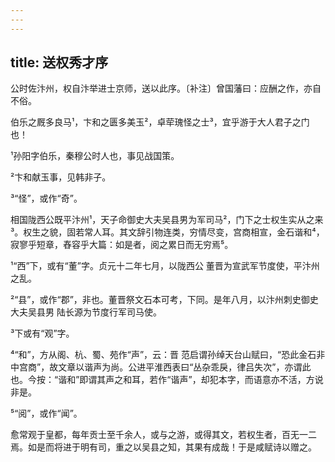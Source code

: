 ```yaml
---
---
---
```

title: 送权秀才序
---







公时佐汴州，权自汴举进士京师，送以此序。〔补注〕曾国藩曰：应酬之作，亦自不俗。

伯乐之厩多良马¹，卞和之匮多美玉²，卓荦瑰怪之士³，宜乎游于大人君子之门也！

¹孙阳字伯乐，秦穆公时人也，事见战国策。

²卞和献玉事，见韩非子。

³“怪”，或作“奇”。

相国陇西公既平汴州¹，天子命御史大夫吴县男为军司马²，门下之士权生实从之来³。权生之貌，固若常人耳。其文辞引物连类，穷情尽变，宫商相宣，金石谐和⁴，寂寥乎短章，舂容乎大篇：如是者，阅之累日而无穷焉⁵。

¹“西”下，或有“董”字。贞元十二年七月，以陇西公 董晋为宣武军节度使，平汴州之乱。

²“县”，或作“郡”，非也。董晋祭文石本可考，下同。是年八月，以汴州刺史御史大夫吴县男 陆长源为节度行军司马使。

³下或有“观”字。

⁴“和”，方从阁、杭、蜀、苑作“声”，云：晋 范启谓孙绰天台山赋曰，“恐此金石非中宫商”，故文章以谐声为尚。公进平淮西表曰“丛杂乖戾，律吕失次”，亦谓此也。今按：“谐和”即谓其声之和耳，若作“谐声”，却犯本字，而语意亦不活，方说非是。

⁵“阅”，或作“闻”。

愈常观于皇都，每年贡士至千余人，或与之游，或得其文，若权生者，百无一二焉。如是而将进于明有司，重之以吴县之知，其果有成哉！于是咸赋诗以赠之。